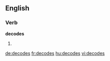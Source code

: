 
==English==

===Verb===
'''decodes'''

# {{third-person singular of|decode}}

[[de:decodes]]
[[fr:decodes]]
[[hu:decodes]]
[[vi:decodes]]